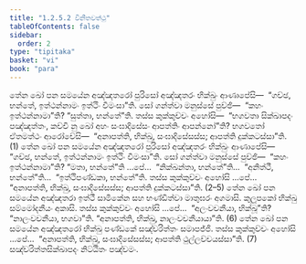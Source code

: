 ```yaml
---
title: "1.2.5.2 විනීතවත්ථු"
tableOfContents: false
sidebar:
  order: 2
type: "tipitaka"
basket: "vi"
book: "para"
---
```



<DynamicBreadcrumb />

<Division number="341" book="para">

<Paragraph number="1412" book="para">
තේන ඛෝ පන සමයේන අඤ්ඤතරෝ පුරිසෝ අඤ්ඤතරං භික්ඛුං ආණාපේසි—  “ගච්ඡ, භන්තේ, ඉත්ථන්නාමං ඉත්ථිං වීමංසා”ති. සෝ ගන්ත්වා මනුස්සේ පුච්ඡි—  “කහං ඉත්ථන්නාමා”ති? “සුත්තා, භන්තේ”ති. තස්ස කුක්කුච්චං අහෝසි—  “භගවතා සික්ඛාපදං පඤ්ඤත්තං, කච්චි නු ඛෝ අහං සංඝාදිසේසං ආපත්තිං ආපන්නෝ”ති? භගවතෝ ඒතමත්ථං ආරෝචේසි—  “අනාපත්ති, භික්ඛු, සංඝාදිසේසස්ස; ආපත්ති දුක්කටස්සා”ති. (1)
</Paragraph>

<Paragraph number="1413" book="para">
තේන ඛෝ පන සමයේන අඤ්ඤතරෝ පුරිසෝ අඤ්ඤතරං භික්ඛුං ආණාපේසි—  “ගච්ඡ, භන්තේ, ඉත්ථන්නාමං ඉත්ථිං වීමංසා”ති. සෝ ගන්ත්වා මනුස්සේ පුච්ඡි—  “කහං ඉත්ථන්නාමා”ති? “මතා, භන්තේ”ති …පේ…  “නික්ඛන්තා, භන්තේ”ති…  “අනිත්ථී, භන්තේ”ති…  “ඉත්ථිපණ්ඩකා, භන්තේ”ති. තස්ස කුක්කුච්චං අහෝසි …පේ…  “අනාපත්ති, භික්ඛු, සංඝාදිසේසස්ස; ආපත්ති දුක්කටස්සා”ති. (2–5)
</Paragraph>

<Paragraph number="1414" book="para">
තේන ඛෝ පන සමයේන අඤ්ඤතරා ඉත්ථී සාමිකේන සහ භණ්ඩිත්වා මාතුඝරං අගමාසි. කුලූපකෝ භික්ඛු සම්මෝදනීයං අකාසි. තස්ස කුක්කුච්චං අහෝසි …පේ…  “අලංවචනීයා, භික්ඛූ”ති? “නාලංවචනීයා, භගවා”ති. “අනාපත්ති, භික්ඛු, නාලංවචනීයායා”ති. (6)
</Paragraph>

<Paragraph number="1415" book="para">
තේන ඛෝ පන සමයේන අඤ්ඤතරෝ භික්ඛු පණ්ඩකේ සඤ්චරිත්තං සමාපජ්ජි. තස්ස කුක්කුච්චං අහෝසි …පේ…  “අනාපත්ති, භික්ඛු, සංඝාදිසේසස්ස; ආපත්ති ථුල්ලච්චයස්සා”ති. (7)

</Paragraph>
</Division>

<Paragraph number="1416" type="center" book="para">
සඤ්චරිත්තසික්ඛාපදං නිට්ඨිතං පඤ්චමං.
</Paragraph>